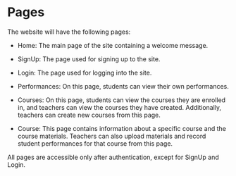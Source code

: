 # Pages

The website will have the following pages:

- Home:
  The main page of the site containing a welcome message.

- SignUp:
  The page used for signing up to the site.

- Login:
  The page used for logging into the site.

- Performances:
  On this page, students can view their own performances.

- Courses:
  On this page, students can view the courses they are enrolled in, and teachers can view the courses they have created. Additionally, teachers can create new courses from this page.

- Course:
  This page contains information about a specific course and the course materials. Teachers can also upload materials and record student performances for that course from this page.

All pages are accessible only after authentication, except for SignUp and Login.

